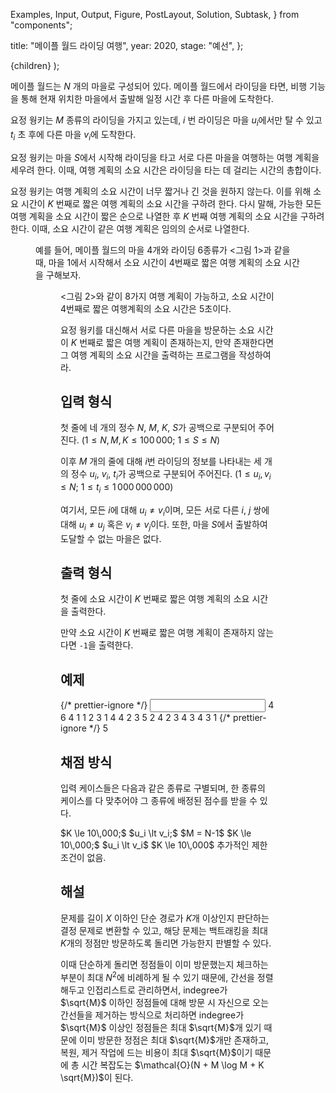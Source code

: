   Examples,
  Input,
  Output,
  Figure,
  PostLayout,
  Solution,
  Subtask,
} from "components";

  title: "메이플 월드 라이딩 여행",
  year: 2020,
  stage: "예선",
};

  <PostLayout meta={meta}>{children}</PostLayout>
);

메이플 월드는 $N$ 개의 마을로 구성되어 있다. 메이플 월드에서 라이딩을 타면, 비행 기능을 통해 현재 위치한 마을에서 출발해 일정 시간 후 다른 마을에 도착한다.

요정 웡키는 $M$ 종류의 라이딩을 가지고 있는데, $i$ 번 라이딩은 마을 $u_i$에서만 탈 수 있고 $t_i$ 초 후에 다른 마을 $v_i$에 도착한다.

요정 웡키는 마을 $S$에서 시작해 라이딩을 타고 서로 다른 마을을 여행하는 여행 계획을 세우려 한다. 이때, 여행 계획의 소요 시간은 라이딩을 타는 데 걸리는 시간의 총합이다.

요정 웡키는 여행 계획의 소요 시간이 너무 짧거나 긴 것을 원하지 않는다. 이를 위해 소요 시간이 $K$ 번째로 짧은 여행 계획의 소요 시간을 구하려 한다. 다시 말해, 가능한 모든 여행 계획을 소요 시간이 짧은 순으로 나열한 후 $K$ 번째 여행 계획의 소요 시간을 구하려 한다. 이때, 소요 시간이 같은 여행 계획은 임의의 순서로 나열한다.

<Figure
  src="/2020/mapletrip1.png"
  caption="&lt;그림 1&gt; 메이플 월드의 마을과 라이딩 예시"
  width={360}
/>

예를 들어, 메이플 월드의 마을 $4$개와 라이딩 $6$종류가 &lt;그림 1&gt;과 같을 때, 마을 $1$에서 시작해서 소요 시간이 $4$번째로 짧은 여행 계획의 소요 시간을 구해보자.

<Figure
  src="/2020/mapletrip2.png"
  caption="&lt;그림 2&gt; 가능한 여행 계획"
  width={600}
/>

&lt;그림 2&gt;와 같이 $8$가지 여행 계획이 가능하고, 소요 시간이 $4$번째로 짧은 여행계획의 소요 시간은 $5$초이다.

요정 웡키를 대신해서 서로 다른 마을을 방문하는 소요 시간이 $K$ 번째로 짧은 여행 계획이 존재하는지, 만약 존재한다면 그 여행 계획의 소요 시간을 출력하는 프로그램을 작성하여라.

## 입력 형식

첫 줄에 네 개의 정수 $N$, $M$, $K$, $S$가 공백으로 구분되어 주어진다. $(1 \le N, M, K \le 100\,000;$ $1 \le S \le N)$

이후 $M$ 개의 줄에 대해 $i$번 라이딩의 정보를 나타내는 세 개의 정수 $u_i$, $v_i$, $t_i$가 공백으로 구분되어 주어진다. $(1 \le u_i, v_i \le N;$ $1 \le t_i \le 1\,000\,000\,000)$

여기서, 모든 $i$에 대해 $u_i \ne v_i$이며, 모든 서로 다른 $i$, $j$ 쌍에 대해 $u_i \ne u_j$ 혹은 $v_i \neq v_j$이다. 또한, 마을 $S$에서 출발하여 도달할 수 없는 마을은 없다.

## 출력 형식

첫 줄에 소요 시간이 $K$ 번째로 짧은 여행 계획의 소요 시간을 출력한다.

만약 소요 시간이 $K$ 번째로 짧은 여행 계획이 존재하지 않는다면 `-1`을 출력한다.

## 예제

<Examples>
  {/* prettier-ignore */}
  <Input>
4 6 4 1
1 2 3
1 4 4
2 3 5
2 4 2
3 4 3
4 3 1
  </Input>
  {/* prettier-ignore */}
  <Output>
5
  </Output>
</Examples>

## 채점 방식

입력 케이스들은 다음과 같은 종류로 구별되며, 한 종류의 케이스를 다 맞추어야 그 종류에 배정된 점수를 받을 수 있다.

<Subtask index={1} score={7}>
  $K \le 10\,000;$ $u_i \lt v_i;$ $M = N-1$
</Subtask>
<Subtask index={2} score={17}>
  $K \le 10\,000;$ $u_i \lt v_i$
</Subtask>
<Subtask index={3} score={30}>
  $K \le 10\,000$
</Subtask>
<Subtask index={4} score={46}>
  추가적인 제한 조건이 없음.
</Subtask>

## 해설

<Solution>
  
문제를 길이 $X$ 이하인 단순 경로가 $K$개 이상인지 판단하는 결정 문제로 변환할 수 있고, 해당 문제는 백트래킹을 최대 $K$개의 정점만 방문하도록 돌리면 가능한지 판별할 수 있다.

이때 단순하게 돌리면 정점들이 이미 방문했는지 체크하는 부분이 최대 $N^2$에 비례하게 될 수 있기 때문에, 간선을 정렬해두고 인접리스트로 관리하면서, indegree가 $\sqrt{M}$ 이하인 정점들에 대해 방문 시 자신으로 오는 간선들을 제거하는 방식으로 처리하면 indegree가 $\sqrt{M}$ 이상인 정점들은 최대 $\sqrt{M}$개 있기 때문에 이미 방문한 정점은 최대 $\sqrt{M}$개만 존재하고, 복원, 제거 작업에 드는 비용이 최대 $\sqrt{M}$이기 때문에 총 시간 복잡도는 $\mathcal{O}(N + M \log M + K \sqrt{M})$이 된다.

</Solution>
